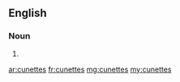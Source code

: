 ==English==

===Noun===
{{head|en}}

# {{plural of|cunette}}

[[ar:cunettes]]
[[fr:cunettes]]
[[mg:cunettes]]
[[my:cunettes]]